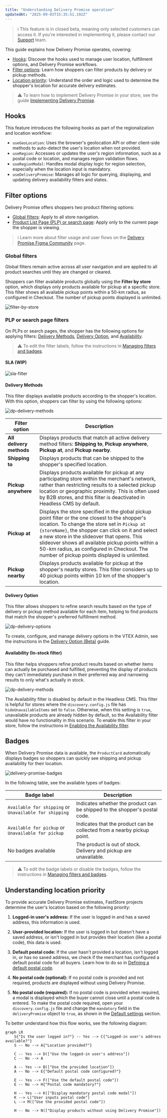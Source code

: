 ---
title: "Understanding Delivery Promise operation"
updatedAt: "2025-09-03T15:35:51.192Z"
---

>ℹ This feature is in closed beta, meaning only selected customers can access it. If you're interested in implementing it, please contact our [Support](https://support.vtex.com/hc/en-us) team.

This guide explains how Delivery Promise operates, covering:

* [Hooks](#hooks): Discover the hooks used to manage user location, fulfillment options, and Delivery Promise workflows.
* [Filter options](#filter-options): Learn how shoppers can filter products by delivery or pickup methods.
* [Location priority](#location-priority): Understand the order and logic used to determine the shopper's location for accurate delivery estimates.

>⚠️ To learn how to implement Delivery Promise in your store, see the guide [Implementing Delivery Promise](https://developers.vtex.com/docs/guides/faststore/delivery-promise-implementation).

## Hooks

This feature introduces the following hooks as part of the regionalization and location workflow:

* `useGeoLocation`: Uses the browser's geolocation API or other client-side methods to auto-detect the user's location when not provided.
* `useRegion`: Accesses or updates the user's region information, such as a postal code or location, and manages region validation flows.
* `useRegionModal`: Handles modal display logic for region selection, especially when the location input is mandatory.
* `useDeliveryPromise`: Manages all logic for querying, displaying, and updating delivery availability filters and states.

## Filter options

Delivery Promise offers shoppers two product filtering options:
- [Global filters](#global-filters): Apply to all store navigation.
- [Product List Page (PLP) or search page](#plp-or-search-page-filters): Apply only to the current page the shopper is viewing.

>ℹ Learn more about filter usage and user flows on the [Delivery Promise Figma Community](https://www.figma.com/community/file/1545494767147168145/delivery-promise-by-vtex) page.


### Global filters

Global filters remain active across all user navigation and are applied to all product searches until they are changed or cleared.

Shoppers can filter available products globally using the **Filter by store** option, which displays only products available for pickup at a specific store. This filter shows all available pickup points within a 50-km radius, as configured in Checkout. The number of pickup points displayed is unlimited.

![filter-by-store](https://vtexhelp.vtexassets.com/assets/docs/src/dp-filter-by-store___6e22784e6d6a26719d8d7fbc6dfa0e43.gif)

### PLP or search page filters

On PLPs or search pages, the shopper has the following options for applying filters: [Delivery Methods](#delivery-methods-filters), [Delivery Option](#delivery-option-filters), and [Availability](#availability).


>⚠️ To edit the filter labels, follow the instructions in [Managing filters and badges](https://developers.vtex.com/docs/guides/faststore/delivery-promise-implementation).

#### SLA (WIP)

![sla-filter](https://vtexhelp.vtexassets.com/assets/docs/src/dp-sla-filter___35a00e0ed883cb9ce23cdb08dffd51ad.gif)

#### Delivery Methods

This filter displays available products according to the shopper's location. With this option, shoppers can filter by using the following options:

![dp-delivery-methods](https://vtexhelp.vtexassets.com/assets/docs/src/dp-filters-delivery-method___945ea013036a9ebebfc0078cb93796d9.png)

| **Filter option** | **Description** |
| ----------------- | --------------- |
| **All delivery methods** | Displays products that match all active delivery method filters: **Shipping to**, **Pickup anywhere**, **Pickup at**, and **Pickup nearby**. |
| **Shipping to**  |  Displays products that can be shipped to the shopper's specified location. |
| **Pickup anywhere** | Displays products available for pickup at any participating store within the merchant's network, rather than restricting results to a selected pickup location or geographic proximity. This is often used by B2B stores, and this filter is deactivated in Headless CMS by default. |
| **Pickup at** | Displays the store specified in the global pickup point filter or the one closest to the shopper's location. To change the store set in `Pickup at {storeName}`, the shopper can click on it and select a new store in the slideover that opens. This slideover shows all available pickup points within a 50-km radius, as configured in Checkout. The number of pickup points displayed is unlimited. |
| **Pickup nearby** | Displays products available for pickup at the shopper's nearby stores. This filter considers up to 40 pickup points within 10 km of the shopper's location. |


#### Delivery Option

This filter allows shoppers to refine search results based on the type of delivery or pickup method available for each item, helping to find products that match the shopper's preferred fulfillment method.

![dp-delivery-options](https://vtexhelp.vtexassets.com/assets/docs/src/dp-delivery-option-overview___ae1889d1ab384af14049ee26a887faa2.png)

To create, configure, and manage delivery options in the VTEX Admin, see the instructions in the [Delivery Option (Beta)](https://newhelp.vtex.com/docs/tutorials/delivery-options-beta) guide.

#### Availability (In-stock filter)


This filter helps shoppers refine product results based on whether items can actually be purchased and fulfilled, preventing the display of products they can't immediately purchase in their preferred way and narrowing results to only what's actually in stock.

![dp-delivery-methods](https://vtexhelp.vtexassets.com/assets/docs/src/dp-filters-availability___6869a2af7413b1a1e58b48cc558d03cc.gif)

The Availability filter is disabled by default in the Headless CMS. This filter is helpful for stores where the `discovery.config.js` file has `hideUnavailableItems` set to `false`. Otherwise, when this setting is `true`, unavailable products are already hidden by default, so the Availability filter would have no functionality in this scenario.
To enable this filter in your store, follow the instructions in [Enabling the Availability filter](https://developers.vtex.com/docs/guides/faststore/delivery-promise-implementation#enabling-the-availability-filter).

## Badges

When Delivery Promise data is available, the `ProductCard` automatically displays badges so shoppers can quickly see shipping and pickup availability for their location.

![delivery-promise-badges](https://vtexhelp.vtexassets.com/assets/docs/src/dp-badges___4b6a40b957e4eb45da5a854e676dce77.png)

In the following table, see the available types of badges:

| Badge label | Description |
| ---------- | ----------- |
| `Available for shipping` or `Unavailable for shipping` | Indicates whether the product can be shipped to the shopper's postal code. |
| `Available for pickup` or `Unavailable for pickup` | Indicates that the product can be collected from a nearby pickup point. |
| No badges available    | The product is out of stock. Delivery and pickup are unavailable. |

>⚠️ To edit the badge labels or disable the badges, follow the instructions in [Managing filters and badges](https://developers.vtex.com/docs/guides/faststore/delivery-promise-implementation).

## Understanding location priority

To provide accurate Delivery Promise estimates, FastStore projects determine the user's location based on the following priority:

1. **Logged-in user's address:** If the user is logged in and has a saved address, this information is used.
2. **User-provided location:** If the user is logged in but doesn't have a saved address, or isn't logged in but provides their location (like a postal code), this data is used.
3. **Default postal code:** If the user hasn't provided a location, isn't logged in, or has no saved address, we check if the merchant has configured a default postal code for all buyers. Learn how to do so in [Defining a default postal code](#step-4-optional-defining-a-default-postal-code).
4. **No postal code (optional):** If no postal code is provided and not required, products are displayed without using Delivery Promise.

5. **No postal code (required):** If no postal code is provided when required, a modal is displayed which the buyer cannot close until a postal code is entered. To make the postal code required, open your `discovery.config.js` file and change the `mandatory` field in the `deliveryPromise` object to `true`, as shown in the [Default settings](#default-settings) section.

To better understand how this flow works, see the following diagram:

```mermaid
graph LR
    S{"Is the user logged in?"} -- Yes --> C{"Logged-in user's address available?"}
    S -- No --> A{"Location provided?"}

    C -- Yes --> D(["Use the logged-in user's address"])
    C -- No --> A

    A -- Yes --> B(["Use the provided location"])
    A -- No --> E{"Default postal code configured?"}

    E -- Yes --> F(["Use the default postal code"])
    E -- No --> H{"Postal code mandatory?"}

    H -- Yes --> K(["Display mandatory postal code modal"])
    K --> L["User inputs postal code"]
    L --> M(["Use the provided postal code"])

    H -- No --> N(["Display products without using Delivery Promise"])
```


